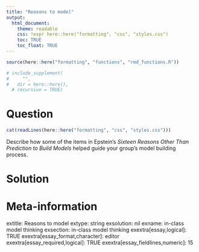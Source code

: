 ```yaml
---
title: "Reasons to model"
output:  
  html_document:
    theme: readable
    css: !expr here::here("formatting", "css", "styles.css")
    toc: TRUE
    toc_float: TRUE
---
```



```r
source(here::here("formatting", "functions", "rmd_functions.R"))

# include_supplement(
#     "",
#   dir = here::here(),
  # recursive = TRUE)
```

Question
========

```r
cat(readLines(here::here("formatting", "css", "styles.css")))
```


Describe how some of the items in Epstein's *Sixteen Reasons Other Than Prediction to Build Models* helped guide your group's model building process. 



Solution
========





Meta-information
================
extitle: Reasons to model
extype: string
exsolution: nil
exname: in-class model thinking
exsection: in-class model thinking
exextra[essay,logical]: TRUE
exextra[essay_format,character]: editor
exextra[essay_required,logical]: TRUE
exextra[essay_fieldlines,numeric]: 15
